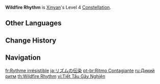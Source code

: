 {{Constellation Infobox
|image       = Constellation Wildfire Rhythm.png
|description = [[Sweeping Fervor]]'s swing DMG decreases opponent's [[Physical]] RES by 15% for 12s.
|level       = 4
|character   = Xinyan
|utility1    = Physical RES Reduction
}}
'''Wildfire Rhythm''' is [[Xinyan]]'s Level 4 [[Constellation]].

==Other Languages==
{{Other Languages
|en      = Wildfire Rhythm
|zhs     = 节奏的传染
|zhs_rm  = Jiézòu de Chuánrǎn
|zht     = 節奏的傳染
|zht_rm  = Jiézòu de Chuánrǎn
|zh_tl   = Contagious Rhythm
|ja      = リズムの伝染
|ja_rm   = Rizumu no Densen
|ja_tl   = Rhythm Contagion
|ko      = 리듬의 전염
|ko_rm   = Rideum-ui Jeonyeom
|ko_tl   = Infectious Rhythm
|es      = Ritmo contagioso
|es_tl   = Contagious Rhythm
|fr      = Rythme irrésistible
|fr_tl   = Irresistible Rhythm
|ru      = Дикий ритм
|ru_tl   = Wild Rhythm
|th      = Wildfire Rhythm
|vi      = Tiết Tấu Gây Nghiện
|vi_tl   = 
|de      = Ansteckender Rhythmus
|de_tl   = Contagious Rhythm
|id      = Wildfire Rhythm
|pt      = Ritmo Contagiante
|pt_tl   = Contagious Rhythm
|tr      = Vahşi Ateş Temposu
|tr_tl   = Wildfire Tempo
|it      = Ritmo di fuoco
|it_tl   = Rhythm of Fire
}}

==Change History==
{{Change History|1.1}}

==Navigation==
{{Talent Navbox|Xinyan}}

[[fr:Rythme irrésistible]]
[[ja:リズムの伝染]]
[[pt-br:Ritmo Contagiante]]
[[ru:Дикий ритм]]
[[th:Wildfire Rhythm]]
[[vi:Tiết Tấu Gây Nghiện]]